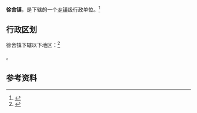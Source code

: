 {{中国乡级行政区|32/02/82/103/000}}

'''徐舍镇'''，是{{PRC admin/fullname|32/02/82/103/000|3}}下辖的一个[[乡镇|乡镇]]级行政单位。<ref>{{PRC admin/ref sgc|{{PRC admin/parent|32/02/82/103/000}}}}</ref>

== 行政区划 ==

徐舍镇下辖以下地区：<ref>{{PRC admin/ref sgc|32/02/82/103/000}}</ref>

{{PRC admin/children|32/02/82/103/000}}。

== 参考资料 ==

{{reflist}}

{{行政区划小作品}}
{{PRC admin/navcat|32/02/82/103/000}}